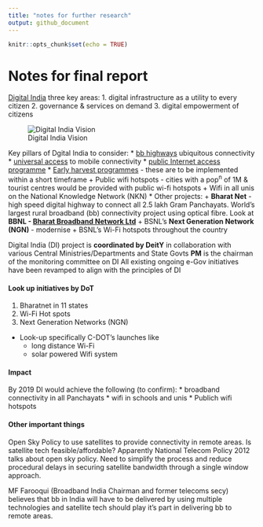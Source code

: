```yaml
---
title: "notes for further research"
output: github_document
---
```


```r
knitr::opts_chunk$set(echo = TRUE)
```

# Notes for final report
[Digital India](http://digitalindia.gov.in/content/programme-pillars) three key areas:
1. digital infrastructure as a utility to every citizen
2. governance & services on demand
3. digital empowerment of citizens

![Digital India Vision](images/digital-India-vision.jpg)

Key pillars of Dgital India to consider:
* [bb highways](http://digitalindia.gov.in/content/broadband-highways) ubiquitous connectivity
* [universal access](http://digitalindia.gov.in/content/universal-access-mobile-connectivity) to mobile connectivity
* [public Internet access programme](http://digitalindia.gov.in/content/public-internet-access-programme)
* [Early harvest programmes](http://digitalindia.gov.in/content/early-harvest-programmes) - these are to be implemented within a short timeframe
  + Public wifi hotspots - cities with a pop^n^ of 1M & tourist centres would be provided with public wi-fi hotspots
  + Wifi in all unis on the National Knowledge Network (NKN)
* Other projects:
  + __Bharat Net__ - high speed digital highway to connect all 2.5 lakh Gram Panchayats. World's largest rural broadband (bb) connectivity project using optical fibre. Look at __BBNL - [Bharat Broadband Network Ltd](http://www.bbnl.nic.in/index.aspx)__
  + BSNL's __Next Generation Network (NGN)__ - modernise
  + BSNL's Wi-Fi hotspots throughout the country


Digital India (DI) project is __coordinated by DeitY__ in collaboration with various Central Ministries/Departments and State Govts
__PM__ is the chairman of the monitoring committee on DI
All existing ongoing e-Gov initiatives have been revamped to align with the principles of DI

#### Look up initiatives by DoT
1. Bharatnet in 11 states
2. Wi-Fi Hot spots
3. Next Generation Networks (NGN)
  * Look-up specifically C-DOT's launches like
    + long distance Wi-Fi
    + solar powered Wifi system

#### Impact
By 2019 DI would achieve the  following (to confirm):
* broadband connectivity in all Panchayats
* wifi in schools and unis
* Publich wifi hotspots

#### Other important things
Open Sky Policy to use satellites to provide connectivity in remote areas. Is satellite tech feasible/affordable? Apparently National Telecom Policy 2012 talks about open sky policy. Need to simplify the process and reduce procedural delays in securing satellite bandwidth through a single window approach.

MF Farooqui (Broadband India Chairman and former telecoms secy) believes that bb in India will have to be delivered by using multiple technologies and satellite tech should play it's part in delivering bb to remote areas.
